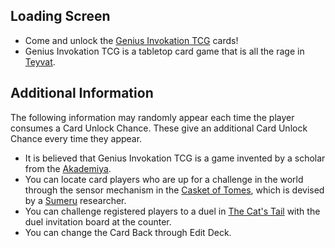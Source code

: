 {{Event Tabs
|story    = true
}}

==Loading Screen==
* Come and unlock the [[Genius Invokation TCG]] cards!
* Genius Invokation TCG is a tabletop card game that is all the rage in [[Teyvat]].

==Additional Information==
The following information may randomly appear each time the player consumes a Card Unlock Chance. These give an additional Card Unlock Chance every time they appear.
* It is believed that Genius Invokation TCG is a game invented by a scholar from the [[Akademiya]].
* You can locate card players who are up for a challenge in the world through the sensor mechanism in the [[Casket of Tomes]], which is devised by a [[Sumeru]] researcher.
* You can challenge registered players to a duel in [[The Cat's Tail]] with the duel invitation board at the counter.
* You can change the Card Back through Edit Deck.